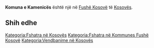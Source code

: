 {{Fshat në 
 | Emri                = Komuna e Kamenicës
 | EmriAlt                = 
 | NAME_SHORT_FORM=      Kamenicë
 | NAME_GENERIC=      Komuna
 | NAME_SORT_NAME_RO=      KOMUNAEKAMENICES
 | FULL_NAME_RO = Komuna e Kamenicës
 | FULL_NAME_ND_RO=Komuna e Kamenices
 | SORT_NAME_RG=KAMENICES KOMUNAE
 | FULL_NAME_RG=Kamenicës, Komuna e
 | FULL_NAME_ND_RG=Kamenices, Komuna e
 | SRP_NAME_SHORT_FORM=      
 | SRP_NAME_GENERIC=      
 | SRP_NAME_SORT_NAME_RO=      
 | SRP_FULL_NAME_RO = 
 | SRP_FULL_NAME_ND_RO=
 | SRP_SORT_NAME_RG=
 | SRP_FULL_NAME_RG=
 | SRP_FULL_NAME_ND_RG=
 | Emri (Rasa dhanore) = 
 | Figura              = 
 | Shteti              = Kosovo
 | Komuna              = Fushë Kosovë
 | Kodi postar         = 
 | Sipërfaqja          = 

 | Popullsia           = 

 | Regj. i popullsisë  = 
 | Dend. e popullsisë  = 
 | Faqja zyrtare       = 
 <!--- Koordinatat ----> 
 | Gjerësia            = 42.6
 | Gjatësia            = 21.616667
 | Lartësia            = 
}}
'''Komuna e Kamenicës''' është një [[]] në [[Fushë Kosovë]] të [[Kosovës]].

<!-- == Gjeografia == -->
<!-- == Historia == -->
<!-- == Demografia == -->
== Shih edhe ==
{{Komuna Fushë Kosovë}}
{{Kosovo-Administrata-Cung}}

[[Kategoria:Fshatra në Kosovës]]
[[Kategoria:Fshatra në Kommunes Fushë Kosovë]]
[[Kategoria:Vendbanime në Kosovës]]